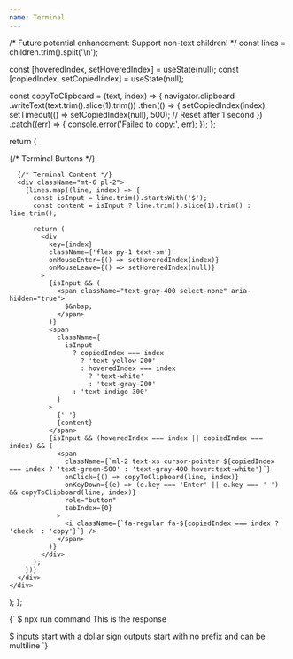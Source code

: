 ```yaml
---
name: Terminal
---
```


  /* Future potential enhancement: Support non-text children! */
  const lines = children.trim().split('\n');

  const [hoveredIndex, setHoveredIndex] = useState(null);
  const [copiedIndex, setCopiedIndex] = useState(null);

  const copyToClipboard = (text, index) => {
    navigator.clipboard
      .writeText(text.trim().slice(1).trim())
      .then(() => {
        setCopiedIndex(index);
        setTimeout(() => setCopiedIndex(null), 500); // Reset after 1 second
      })
      .catch((err) => {
        console.error('Failed to copy:', err);
      });
  };

  return (
    <div className="bg-gray-900 text-white p-4 rounded-lg shadow-lg font-mono relative my-4">
      {/* Terminal Buttons */}
      <div className="absolute top-3 left-3 flex space-x-2">
        <span className="w-3 h-3 bg-red-400 rounded-full"></span>
        <span className="w-3 h-3 bg-yellow-400 rounded-full"></span>
        <span className="w-3 h-3 bg-green-400 rounded-full"></span>
      </div>

      {/* Terminal Content */}
      <div className="mt-6 pl-2">
        {lines.map((line, index) => {
          const isInput = line.trim().startsWith('$');
          const content = isInput ? line.trim().slice(1).trim() : line.trim();

          return (
            <div
              key={index}
              className={'flex py-1 text-sm'}
              onMouseEnter={() => setHoveredIndex(index)}
              onMouseLeave={() => setHoveredIndex(null)}
            >
              {isInput && (
                <span className="text-gray-400 select-none" aria-hidden="true">
                  $&nbsp;
                </span>
              )}
              <span
                className={
                  isInput
                    ? copiedIndex === index
                      ? 'text-yellow-200'
                      : hoveredIndex === index
                        ? 'text-white'
                        : 'text-gray-200'
                    : 'text-indigo-300'
                }
              >
                {' '}
                {content}
              </span>
              {isInput && (hoveredIndex === index || copiedIndex === index) && (
                <span
                  className={`ml-2 text-xs cursor-pointer ${copiedIndex === index ? 'text-green-500' : 'text-gray-400 hover:text-white'}`}
                  onClick={() => copyToClipboard(line, index)}
                  onKeyDown={(e) => (e.key === 'Enter' || e.key === ' ') && copyToClipboard(line, index)}
                  role="button"
                  tabIndex={0}
                >
                  <i className={`fa-regular fa-${copiedIndex === index ? 'check' : 'copy'}`} />
                </span>
              )}
            </div>
          );
        })}
      </div>
    </div>
  );
};

<Terminal>{`
  $ npx run command
  This is the response

  $ inputs start with a dollar sign
  outputs start with no prefix
  and can be multiline
`}</Terminal>